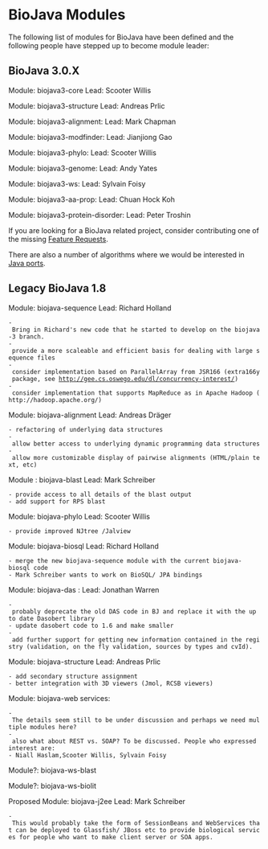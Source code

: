 =BioJava Modules=

The following list of modules for BioJava have been defined and the following people have stepped up to become module leader:

== BioJava 3.0.X ==

Module: biojava3-core Lead: Scooter Willis 

Module: biojava3-structure Lead: Andreas Prlic

Module: biojava3-alignment: Lead: Mark Chapman

Module: biojava3-modfinder: Lead: Jianjiong Gao

Module: biojava3-phylo: Lead: Scooter Willis

Module: biojava3-genome: Lead: Andy Yates

Module: biojava3-ws: Lead: Sylvain Foisy

Module: biojava3-aa-prop: Lead: Chuan Hock Koh

Module: biojava3-protein-disorder: Lead: Peter Troshin


If you are looking for a BioJava related project, consider contributing one of the missing [[BioJava3_Feature_Requests|Feature Requests]].

There are also a number of algorithms where we would be interested in [[Algorithm_Java_port|Java ports]].

== Legacy BioJava 1.8 ==

Module: biojava-sequence Lead: Richard Holland
 - Bring in Richard's new code that he started to develop on the biojava-3 branch.
 - provide a more scaleable and efficient basis for dealing with large sequence files
 - consider implementation based on ParallelArray from JSR166 (extra166y package, see http://gee.cs.oswego.edu/dl/concurrency-interest/)
 - consider implementation that supports MapReduce as in Apache Hadoop (http://hadoop.apache.org/)

Module: biojava-alignment Lead: Andreas Dräger
 - refactoring of underlying data structures
 - allow better access to underlying dynamic programming data structures
 - allow more customizable display of pairwise alignments (HTML/plain text, etc)

Module : biojava-blast Lead: Mark Schreiber
 - provide access to all details of the blast output
 - add support for RPS blast

Module: biojava-phylo Lead: Scooter Willis 
 - provide improved NJtree /Jalview
 
Module: biojava-biosql Lead: Richard Holland
 - merge the new biojava-sequence module with the current biojava-biosql code 
 - Mark Schreiber wants to work on BioSQL/ JPA bindings

Module: biojava-das : Lead: Jonathan Warren
 - probably deprecate the old DAS code in BJ and replace it with the up to date Dasobert library
 - update dasobert code to 1.6 and make smaller
 - add further support for getting new information contained in the registry (validation, on the fly validation, sources by types and cvId).

Module: biojava-structure Lead: Andreas Prlic
 - add secondary structure assignment
 - better integration with 3D viewers (Jmol, RCSB viewers)

Module: biojava-web services:
 - The details seem still to be under discussion and perhaps we need multiple modules here?
 - also what about REST vs. SOAP? To be discussed. People who expressed interest are:
 - Niall Haslam,Scooter Willis, Sylvain Foisy

Module?: biojava-ws-blast

Module?: biojava-ws-biolit

Proposed Module: biojava-j2ee Lead: Mark Schreiber
 - This would probably take the form of SessionBeans and WebServices that can be deployed to Glassfish/ JBoss etc to provide biological services for people who want to make client server or SOA apps.